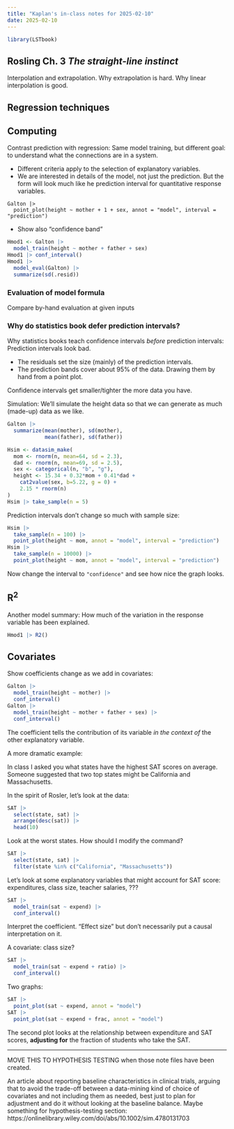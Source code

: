```yaml
---
title: "Kaplan's in-class notes for 2025-02-10"
date: 2025-02-10
---
```


```r
library(LSTbook)
```

## Rosling Ch. 3 *The straight-line instinct*

Interpolation and extrapolation. Why extrapolation is hard. Why linear interpolation is good.



## Regression techniques

## Computing

Contrast prediction with regression: Same model training, but different goal: to understand what the connections are in a system.

- Different criteria apply to the selection of explanatory variables.
- We are interested in details of the model, not just the prediction. But the form will look much like he prediction interval for quantitative response variables.

```webr-r
Galton |>
  point_plot(height ~ mother + 1 + sex, annot = "model", interval = "prediction")
```

- Show also "confidence band"

```r
Hmod1 <- Galton |>
  model_train(height ~ mother + father + sex) 
Hmod1 |> conf_interval()
Hmod1 |> 
  model_eval(Galton) |>
  summarize(sd(.resid))
```


###  Evaluation of model formula

Compare by-hand evaluation at given inputs 

### Why do statistics book defer prediction intervals?

Why statistics books teach confidence intervals *before* prediction intervals: Prediction intervals look bad.

- The residuals set the size (mainly) of the prediction intervals.
- The prediction bands cover about 95% of the data. Drawing them by hand from a point plot.

Confidence intervals get smaller/tighter the more data you have.

Simulation: We'll simulate the height data so that we can generate as much (made-up) data as we like.

```r
Galton |> 
  summarize(mean(mother), sd(mother), 
            mean(father), sd(father))
```


```r
Hsim <- datasim_make(
  mom <- rnorm(n, mean=64, sd = 2.3),
  dad <- rnorm(n, mean=69, sd = 2.5),
  sex <- categorical(n, "b", "g"),
  height <- 15.34 + 0.32*mom + 0.41*dad + 
    cat2value(sex, b=5.22, g = 0) +
    2.15 * rnorm(n)
)
Hsim |> take_sample(n = 5)
```


Prediction intervals don't change so much with sample size:

```r
Hsim |> 
  take_sample(n = 100) |>
  point_plot(height ~ mom, annot = "model", interval = "prediction")
Hsim |> 
  take_sample(n = 10000) |>
  point_plot(height ~ mom, annot = "model", interval = "prediction")
```

Now change the interval to `"confidence"` and see how nice the graph looks.


## R^2^

Another model summary: How much of the variation in the response variable has been explained.

```r
Hmod1 |> R2()
```

## Covariates

Show coefficients change as we add in covariates:

```r
Galton |> 
  model_train(height ~ mother) |>
  conf_interval()
Galton |> 
  model_train(height ~ mother + father + sex) |>
  conf_interval()
```

The coefficient tells the contribution of its variable *in the context of* the other explanatory variable.

A more dramatic example:

In class I asked you what states have the highest SAT scores on average. Someone suggested that two top states might be California and Massachusetts.

In the spirit of Rosler, let's look at the data:

```r
SAT |> 
  select(state, sat) |>
  arrange(desc(sat)) |>
  head(10)
```

Look at the worst states. How should I modify the command?

```r
SAT |>
  select(state, sat) |>
  filter(state %in% c("California", "Massachusetts"))
```

Let's look at some explanatory variables that might account for SAT score: expenditures, class size, teacher salaries, ???

```r
SAT |> 
  model_train(sat ~ expend) |>
  conf_interval()
```

Interpret the coefficient. "Effect size" but don't necessarily put a causal interpretation on it.

A covariate: class size?

```r
SAT |> 
  model_train(sat ~ expend + ratio) |>
  conf_interval()
```


Two graphs:

```r
SAT |>
  point_plot(sat ~ expend, annot = "model")
SAT |>
  point_plot(sat ~ expend + frac, annot = "model")
```

The second plot looks at the relationship between expenditure and SAT scores, **adjusting for** the fraction of students who take the SAT.



-----

MOVE THIS TO HYPOTHESIS TESTING when those note files have been created.


An article about reporting baseline characteristics in clinical trials, arguing that to avoid the trade-off between a data-mining kind of choice of covariates and not including them as needed, best just to plan for adjustment and do it without looking at the baseline balance. Maybe something for hypothesis-testing section: https://onlinelibrary.wiley.com/doi/abs/10.1002/sim.4780131703

